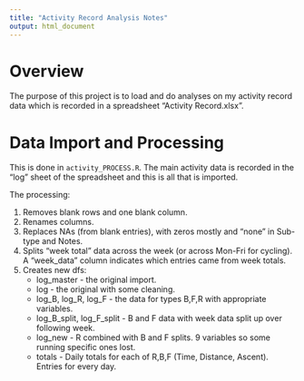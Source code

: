 ```yaml
---
title: "Activity Record Analysis Notes"
output: html_document
---
```

# Overview

The purpose of this project is to load and do analyses on my activity record data which is recorded in a spreadsheet "Activity Record.xlsx". 

# Data Import and Processing

This is done in `activity_PROCESS.R`. The main activity data is recorded in the "log" sheet of the spreadsheet and this is all that is imported.

The processing:

1. Removes blank rows and one blank column.
2. Renames columns.
3. Replaces NAs (from blank entries), with zeros mostly and "none" in Sub-type and Notes.
4. Splits "week total" data across the week (or across Mon-Fri for cycling). A "week_data" column indicates which entries came from week totals.
5. Creates new dfs:
    + log_master - the original import.
    + log - the original with some cleaning. 
    + log_B, log_R, log_F - the data for types B,F,R with appropriate variables.
    + log_B_split, log_F_split - B and F data with week data split up over following week.
    + log_new - R combined with B and F splits. 9 variables so some running specific ones lost.
    + totals - Daily totals for each of R,B,F (Time, Distance, Ascent). Entries for every day.
    
